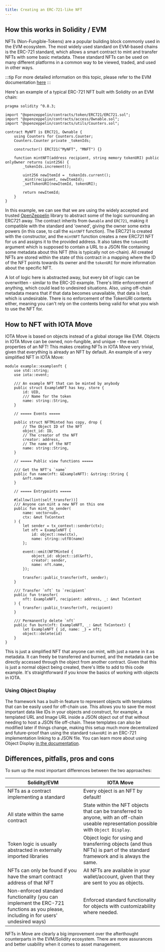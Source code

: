 ```yaml
---
title: Creating an ERC-721-like NFT
---
```


## How this works in Solidity / EVM

NFTs (Non-Fungible-Tokens) are a popular building block commonly used in the EVM ecosystem. The most widely used standard on EVM-based chains is the ERC-721 standard, which allows a smart contract to mint and transfer NFTs with some basic metadata. These standard NFTs can be used on many different platforms in a common way to be viewed, traded, and used in other ways.

:::tip
For more detailed information on this topic, please refer to the EVM documentation [here](/guides/developer/iota-chains/how-tos/ERC721)
:::

Here's an example of a typical ERC-721 NFT built with Solidity on an EVM chain:

```solidity title="contracts/MyNFT.sol"
pragma solidity ^0.8.3;

import "@openzeppelin/contracts/token/ERC721/ERC721.sol";
import "@openzeppelin/contracts/access/Ownable.sol";
import "@openzeppelin/contracts/utils/Counters.sol";

contract MyNFT is ERC721, Ownable {
    using Counters for Counters.Counter;
    Counters.Counter private _tokenIds;

    constructor() ERC721("MyNFT", "MNFT") {}

    function mintNFT(address recipient, string memory tokenURI) public onlyOwner returns (uint256) {
        _tokenIds.increment();

        uint256 newItemId = _tokenIds.current();
        _mint(recipient, newItemId);
        _setTokenURI(newItemId, tokenURI);

        return newItemId;
    }
}
```

In this example, we can see that we are using the widely accepted and trusted [OpenZeppelin](https://www.openzeppelin.com/contracts) library to abstract some of the logic surrounding an ERC721 away. The contract inherits from `Ownable` and `ERC721`, making it compatible with the standard and 'owned', giving the owner some extra powers (in this case, to call the `mintNFT` function). The ERC721 is created with the constructor, and the `mintNFT` function creates a new ERC721 NFT for us and assigns it to the provided address. It also takes the `tokenURI` argument which is supposed to contain a URL to a JSON file containing some metadata about this NFT (this is typically not on-chain). All created NFTs are stored within the state of this contract in a mapping where the ID of the NFT points towards its owner and the `tokenURI` for more information about the specific NFT.

A lot of logic here is abstracted away, but every bit of logic can be overwritten - similar to the ERC-20 example. There's little enforcement of anything, which could lead to undesired situations. Also, using off-chain metadata means that if that data becomes unavailable, that data is lost, which is undesirable. There is no enforcement of the TokenURI contents either, meaning you can't rely on the contents being valid for what you wish to use the NFT for.

## How to NFT with IOTA Move

IOTA Move is based on objects instead of a global storage like EVM. Objects in IOTA Move can be owned, non-fungible, and unique - the exact properties of an NFT! This makes creating NFTs in IOTA Move very trivial, given that everything is already an NFT by default. An example of a very simplified NFT in IOTA Move:

```move title="examples/Examplenft.move"
module example::examplenft {
    use std::string;
    use iota::event;

    /// An example NFT that can be minted by anybody
    public struct ExampleNFT has key, store {
        id: UID,
        /// Name for the token
        name: string::String,
    }

    // ===== Events =====

    public struct NFTMinted has copy, drop {
        // The Object ID of the NFT
        object_id: ID,
        // The creator of the NFT
        creator: address,
        // The name of the NFT
        name: string::String,
    }

    // ===== Public view functions =====

    /// Get the NFT's `name`
    public fun name(nft: &ExampleNFT): &string::String {
        &nft.name
    }

    // ===== Entrypoints =====

    #[allow(lint(self_transfer))]
	/// Anyone can mint a new NFT on this one
    public fun mint_to_sender(
        name: vector<u8>,
        ctx: &mut TxContext
    ) {
        let sender = tx_context::sender(ctx);
        let nft = ExampleNFT {
            id: object::new(ctx),
            name: string::utf8(name)
        };

        event::emit(NFTMinted {
            object_id: object::id(&nft),
            creator: sender,
            name: nft.name,
        });

        transfer::public_transfer(nft, sender);
    }

    /// Transfer `nft` to `recipient`
    public fun transfer(
        nft: ExampleNFT, recipient: address, _: &mut TxContext
    ) {
        transfer::public_transfer(nft, recipient)
    }

    /// Permanently delete `nft`
    public fun burn(nft: ExampleNFT, _: &mut TxContext) {
        let ExampleNFT { id, name: _} = nft;
        object::delete(id)
    }
}
```

This is just a simplified NFT that anyone can mint, with just a name in it as metadata. It can freely be transferred and burned, and the metadata can be directly accessed through the object from another contract. Given that this is just a normal object being created, there's little to add to this code example. It's straightforward if you know the basics of working with objects in IOTA.

### Using Object Display

The framework has a built-in feature to represent objects with templates that can be easily used for off-chain use. This allows you to save the most important data like IDs in your objects and construct, for example, a templated URL and Image URL inside a JSON object out of that without needing to host a JSON file off-chain. These templates can also be modified later if things change, making this setup much more decentralized and future-proof than using the standard `tokenURI` in an ERC-721 implementation linking to a JSON file. You can learn more about using Object Display [in the documentation](../../../standards/display.mdx).

## Differences, pitfalls, pros and cons

To sum up the most important differences between the two approaches:

| Solidity/EVM                                                                                                                        | IOTA Move                                                                                                                                |
| ----------------------------------------------------------------------------------------------------------------------------------- | ---------------------------------------------------------------------------------------------------------------------------------------- |
| NFTs as a contract implementing a standard                                                                                          | Every object is an NFT by default!                                                                                                       |
| All state within the same contract                                                                                                  | State within the NFT objects that can be transferred to anyone, with an off-chain useable representation possible with `Object Display`. |
| Token logic is usually abstracted in externally imported libraries                                                                  | Object logic for using and transferring objects (and thus NFTs) is part of the standard framework and is always the same.                |
| NFTs can only be found if you have the smart contract address of that NFT                                                           | All NFTs are available in your wallet/account, given that they are sent to you as objects.                                               |
| Non-enforced standard functionality (you can implement the ERC-721 functions as you please, including in for users' undesired ways) | Enforced standard functionality for objects with customizability where needed.                                                           |

NFTs in Move are clearly a big improvement over the afterthought counterparts in the EVM/Solidity ecosystem. There are more assurances and better usability when it comes to asset management.
